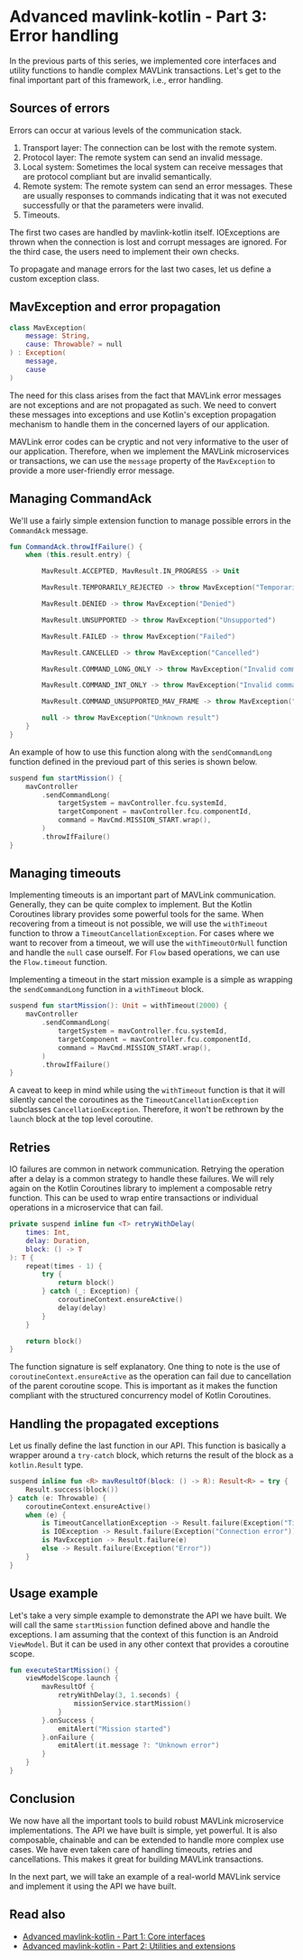 # Advanced mavlink-kotlin - Part 3: Error handling

In the previous parts of this series, we implemented core interfaces and utility functions to handle complex MAVLink
transactions. Let's get to the final important part of this framework, i.e., error handling.

## Sources of errors

Errors can occur at various levels of the communication stack.

1. Transport layer: The connection can be lost with the remote system.
2. Protocol layer: The remote system can send an invalid message.
3. Local system: Sometimes the local system can receive messages that are protocol compliant but are invalid
   semantically.
4. Remote system: The remote system can send an error messages. These are usually responses to commands indicating that
   it was not executed successfully or that the parameters were invalid.
5. Timeouts.

The first two cases are handled by mavlink-kotlin itself. IOExceptions are thrown when the connection is lost and
corrupt messages are ignored. For the third case, the users need to implement their own checks.

To propagate and manage errors for the last two cases, let us define a custom exception class.

## MavException and error propagation

```kotlin
class MavException(
    message: String,
    cause: Throwable? = null
) : Exception(
    message,
    cause
)
```

The need for this class arises from the fact that MAVLink error messages are not exceptions and are not propagated as
such. We need to convert these messages into exceptions and use Kotlin's exception propagation mechanism to handle them
in the concerned layers of our application.

MAVLink error codes can be cryptic and not very informative to the user of our application. Therefore, when we
implement the MAVLink microservices or transactions, we can use the `message` property of the `MavException` to provide
a more user-friendly error message.

## Managing CommandAck

We'll use a fairly simple extension function to manage possible errors in the `CommandAck` message.

```kotlin
fun CommandAck.throwIfFailure() {
    when (this.result.entry) {

        MavResult.ACCEPTED, MavResult.IN_PROGRESS -> Unit

        MavResult.TEMPORARILY_REJECTED -> throw MavException("Temporarily rejected")

        MavResult.DENIED -> throw MavException("Denied")

        MavResult.UNSUPPORTED -> throw MavException("Unsupported")

        MavResult.FAILED -> throw MavException("Failed")

        MavResult.CANCELLED -> throw MavException("Cancelled")

        MavResult.COMMAND_LONG_ONLY -> throw MavException("Invalid command")

        MavResult.COMMAND_INT_ONLY -> throw MavException("Invalid command")

        MavResult.COMMAND_UNSUPPORTED_MAV_FRAME -> throw MavException("Unsupported")

        null -> throw MavException("Unknown result")
    }
}
```

An example of how to use this function along with the `sendCommandLong` function defined in the previoud part of this
series is shown below.

```kotlin
suspend fun startMission() {
    mavController
        .sendCommandLong(
            targetSystem = mavController.fcu.systemId,
            targetComponent = mavController.fcu.componentId,
            command = MavCmd.MISSION_START.wrap(),
        )
        .throwIfFailure()
}
```

## Managing timeouts

Implementing timeouts is an important part of MAVLink communication. Generally, they can be quite complex to implement.
But the Kotlin Coroutines library provides some powerful tools for the same. When recovering from a timeout is not
possible, we will use the `withTimeout` function to throw a `TimeoutCancellationException`. For cases where we want to
recover from a timeout, we will use the `withTimeoutOrNull` function and handle the `null` case ourself. For `Flow`
based operations, we can use the `Flow.timeout` function.

Implementing a timeout in the start mission example is a simple as wrapping the `sendCommandLong` function in a
`withTimeout` block.

```kotlin
suspend fun startMission(): Unit = withTimeout(2000) {
    mavController
        .sendCommandLong(
            targetSystem = mavController.fcu.systemId,
            targetComponent = mavController.fcu.componentId,
            command = MavCmd.MISSION_START.wrap(),
        )
        .throwIfFailure()
}
```

A caveat to keep in mind while using the `withTimeout` function is that it will silently cancel the coroutines as the
`TimeoutCancellationException` subclasses `CancellationException`. Therefore, it won't be rethrown by the `launch`
block at the top level coroutine.

## Retries

IO failures are common in network communication. Retrying the operation after a delay is a common strategy to handle
these failures. We will rely again on the Kotlin Coroutines library to implement a composable retry function. This can
be used to wrap entire transactions or individual operations in a microservice that can fail.

```kotlin
private suspend inline fun <T> retryWithDelay(
    times: Int,
    delay: Duration,
    block: () -> T
): T {
    repeat(times - 1) {
        try {
            return block()
        } catch (_: Exception) {
            coroutineContext.ensureActive()
            delay(delay)
        }
    }

    return block()
}
```

The function signature is self explanatory. One thing to note is the use of `coroutineContext.ensureActive` as the
operation can fail due to cancellation of the parent coroutine scope. This is important as it makes the function
compliant with the structured concurrency model of Kotlin Coroutines.

## Handling the propagated exceptions

Let us finally define the last function in our API. This function is basically a wrapper around a `try-catch` block,
which returns the result of the block as a `kotlin.Result` type.

```kotlin
suspend inline fun <R> mavResultOf(block: () -> R): Result<R> = try {
    Result.success(block())
} catch (e: Throwable) {
    coroutineContext.ensureActive()
    when (e) {
        is TimeoutCancellationException -> Result.failure(Exception("Timeout"))
        is IOException -> Result.failure(Exception("Connection error"))
        is MavException -> Result.failure(e)
        else -> Result.failure(Exception("Error"))
    }
}
```

## Usage example

Let's take a very simple example to demonstrate the API we have built. We will call the same `startMission` function
defined above and handle the exceptions. I am assuming that the context of this function is an Android `ViewModel`. But
it can be used in any other context that provides a coroutine scope.

```kotlin
fun executeStartMission() {
    viewModelScope.launch {
        mavResultOf {
            retryWithDelay(3, 1.seconds) {
                missionService.startMission()
            }
        }.onSuccess {
            emitAlert("Mission started")
        }.onFailure {
            emitAlert(it.message ?: "Unknown error")
        }
    }
}
```

## Conclusion

We now have all the important tools to build robust MAVLink microservice implementations. The API we have built is
simple, yet powerful. It is also composable, chainable and can be extended to handle more complex use cases. We have
even taken care of handling timeouts, retries and cancellations. This makes it great for building MAVLink transactions.

In the next part, we will take an example of a real-world MAVLink service and implement it using the API we have built.

## Read also

- [Advanced mavlink-kotlin - Part 1: Core interfaces](/blog/advanced-mavlink-kotlin-part-1)
- [Advanced mavlink-kotlin - Part 2: Utilities and extensions](/blog/advanced-mavlink-kotlin-part-2)
